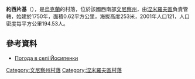 {{coord|48|54|51|N|28|54|13|E|scale:30000|display=title}}

'''約西片基'''（{{lang-uk|Йосипенки}}），是[[烏克蘭|烏克蘭]]的村落，位於該國西南部[[文尼察州|文尼察州]]，由[[涅米羅夫區|涅米羅夫區]]負責管轄，始建於1750年，面積0.62平方公里，海拔高度253米，2001年人口121，人口密度每平方公里194.53人。

==參考資料==
* [http://weather.in.ua/ua/vinnickaja/9653 Погода в селі Йосипенки] {{Wayback|url=http://weather.in.ua/ua/vinnickaja/9653 |date=20111220100445 }}

[[Category:文尼察州村落|Category:文尼察州村落]]
[[Category:涅米羅夫區村落|Category:涅米羅夫區村落]]


{{Vinnytsia-geo-stub}}